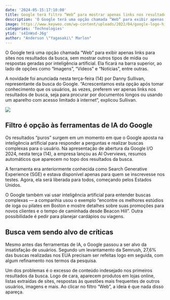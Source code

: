 ```yaml
---
date: '2024-05-15:17:10:00'
title: Google terá filtro “Web” para mostrar apenas links nos resultados de busca
description: 'O Google terá uma opção chamada “Web” para exibir apenas links para sites nos resultados da busca, sem mostrar outros tipos de mídia ou respostas geradas por inteligência artificial. Ela ficará na barra superior, ao lado de opções como “Imagens”, “Videos” e “Notícias”, entre outras.'
image: https://www.keyweo.com/wp-content/uploads/2022/04/google-logo-history.jpg
categories: 'Technologies'
ytid: 's4InWsd-J6g'
author: "Anderson \"Yagasaki\" Marlon"
---
```


O Google terá uma opção chamada “Web” para exibir apenas links para sites nos resultados da busca, sem mostrar outros tipos de mídia ou respostas geradas por inteligência artificial. Ela ficará na barra superior, ao lado de opções como “Imagens”, “Videos” e “Notícias”, entre outras.

A novidade foi anunciada nesta terça-feira (14) por Danny Sullivan, representante da busca do Google. “Acrescentamos esta opção após tomar conhecimento que os usuários, às vezes, preferem ver apenas links nos resultados de busca, seja para procurar por documentos longos ou usando um aparelho com acesso limitado à internet”, explicou Sullivan.

![](https://files.tecnoblog.net/wp-content/uploads/2024/05/google-filtro-web-desktop.jpeg)

## Filtro é opção às ferramentas de IA do Google
Os resultados “puros” surgem em um momento em que o Google aposta na inteligência artificial para responder a perguntas e realizar buscas complexas para o usuário. Na apresentação de abertura da Google I/O 2024, nesta terça (14), a empresa lançou as AI Overviews, resumos automáticos que aparecem no topo dos resultados da busca.

A ferramenta era anteriormente conhecida como Search Generative Experience (SGE) e estava disponível apenas para quem se inscrevesse nos testes. Agora, ela será liberada para todos, começando pelos Estados Unidos.

O Google também vai usar inteligência artificial para entender buscas complexas — a companhia usou o exemplo “encontre os melhores estúdios de ioga ou pilates em Boston e mostre detalhes sobre suas promoções para novos clientes e o tempo de caminhada desde Beacon Hill”. Outra possibilidade é pedir para planejar cardápios ou viagens.

## Busca vem sendo alvo de críticas
Mesmo antes das ferramentas de IA, o Google passou a ser alvo da insatisfação de usuários. Segundo um levantamento da Semrush, 27,6% das buscas realizadas nos EUA precisam ser refeitas logo em seguida, com algum refinamento nos termos da pesquisa.

Um dos problemas é o excesso de conteúdo indesejado nos primeiros resultados da busca. Logo de cara, aparecem produtos em lojas online, listas extraídas de sites, respostas às questões mais frequentes de outros usuários, imagens e mais. Ao clicar no filtro “Web”, a ideia é que nada disso apareça.
